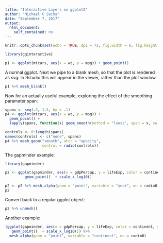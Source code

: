 ```yaml
---
title: "Interactive Layers on ggplot2"
author: "Michael C Sachs"
date: "September 7, 2017"
output: 
  html_document: 
    self_contained: no
---
```


```r
knitr::opts_chunk$set(echo = TRUE, dpi = 72, fig.width = 6, fig.height = .618 * 6)

```



```r
library(gginteractive)

p1 <- ggplot(mtcars, aes(x = wt, y = mpg)) + geom_point()
```

A normal ggplot. Next we pipe to a blank mesh, so that the plot is rendered as svg. In Rstudio this will appear in the viewer, rather than the plot window. 

```r
p1 %>% mesh_blank()
```


Now for an actually useful example, exploring the effect of the smoothing parameter span: 

```r


spans <- seq(.3, 1.5, by = .1)
p4 <- ggplot(mtcars, aes(x = wt, y = mpg)) +
  geom_point() +
  lapply(spans, function(x) geom_smooth(method = "loess", span = x, se = FALSE))

controls <- 0:length(spans)
names(controls) <- c("none", spans)
p4 %>% mesh_geom("smooth", attr = "opacity",
                 control = radio(controls))

```



The gapminder example: 


```r
library(gapminder)

p2 <- ggplot(gapminder, aes(x = gdpPercap, y = lifeExp, color = continent, size = pop)) +
         geom_point()  + scale_x_log10() 

p2 <- p2 %>% mesh_alpha(geom = "point", variable = "year", on = radio0)
p2
```


Convert back to a regular ggplot object: 


```r
p2 %>% unmesh()
```



Another example: 


```r
(ggplot(gapminder, aes(x = gdpPercap, y = lifeExp, color = continent, size = pop)) +
   geom_point()  + scale_x_log10()) %>%
  mesh_alpha(geom = "point", variable = "continent", on = radio0)
```

